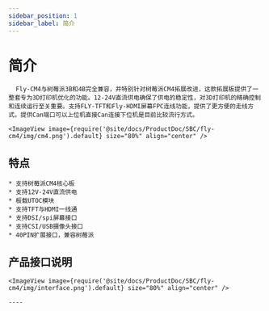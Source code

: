 ```yaml
---
sidebar_position: 1
sidebar_label: 简介
---
```




# 简介

      Fly-CM4与树莓派3B和4B完全兼容，并特别针对树莓派CM4拓展改进，这款拓展板提供了一整套专为3D打印机优化的功能。12-24V直流供电确保了供电的稳定性，对3D打印机的精确控制和连续运行至关重要。支持FLY-TFT和Fly-HDMI屏幕FPC连线功能，提供了更方便的走线方式。提供Can端口可以上位机直接Can连接下位机是目前比较流行方式。

    <ImageView image={require('@site/docs/ProductDoc/SBC/fly-cm4/img/cm4.png').default} size="80%" align="center" />

## 特点

    * 支持树莓派CM4核心板
    * 支持12V-24V直流供电
    * 板载UTOC模块
    * 支持TFT与HDMI一线通
    * 支持DSI/spi屏幕接口
    * 支持CSI/USB摄像头接口
    * 40PIN扩展接口，兼容树莓派

## 产品接口说明

    <ImageView image={require('@site/docs/ProductDoc/SBC/fly-cm4/img/interface.png').default} size="80%" align="center" />

    ----
